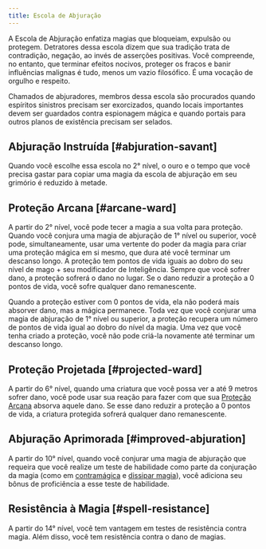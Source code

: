 ```yaml
---
title: Escola de Abjuração
---
```


A Escola de Abjuração enfatiza magias que bloqueiam, expulsão ou protegem. Detratores dessa escola dizem que sua tradição trata de contradição, negação, ao invés de asserções positivas. Você compreende, no entanto, que terminar efeitos nocivos, proteger os fracos e banir influências malignas é tudo, menos um vazio filosófico. É uma vocação de orgulho e respeito.

Chamados de abjuradores, membros dessa escola são procurados quando espíritos sinistros precisam ser exorcizados, quando locais importantes devem ser guardados contra espionagem mágica e quando portais para outros planos de existência precisam ser selados.

## Abjuração Instruída [#abjuration-savant]

Quando você escolhe essa escola no 2° nível, o ouro e o tempo que você precisa gastar para copiar uma magia da escola de abjuração em seu grimório é reduzido à metade.

## Proteção Arcana [#arcane-ward]

A partir do 2° nível, você pode tecer a magia a sua volta para proteção. Quando você conjura uma magia de abjuração de 1° nível ou superior, você pode, simultaneamente, usar uma vertente do poder da magia para criar uma proteção mágica em si mesmo, que dura até você terminar um descanso longo. A proteção tem pontos de vida iguais ao dobro do seu nível de mago $+$ seu modificador de Inteligência. Sempre que você sofrer dano, a proteção sofrerá o dano no lugar. Se o dano reduzir a proteção a 0 pontos de vida, você sofre qualquer dano remanescente.

Quando a proteção estiver com 0 pontos de vida, ela não poderá mais absorver dano, mas a mágica permanece. Toda vez que você conjurar uma magia de abjuração de 1° nível ou superior, a proteção recupera um número de pontos de vida igual ao dobro do nível da magia. Uma vez que você tenha criado a proteção, você não pode criá-la novamente até terminar um descanso longo.

## Proteção Projetada [#projected-ward]

A partir do 6° nível, quando uma criatura que você possa ver a até 9 metros sofrer dano, você pode usar sua reação para fazer com que sua [Proteção Arcana](#arcane-ward) absorva aquele dano. Se esse dano reduzir a proteção a 0 pontos de vida, a criatura protegida sofrerá qualquer dano remanescente.

## Abjuração Aprimorada [#improved-abjuration]

A partir do 10° nível, quando você conjurar uma magia de abjuração que requeira que você realize um teste de habilidade como parte da conjuração da magia (como em [contramágica](_/kompendium/dnd5/spells?name=contramágica) e [dissipar magia](_/kompendium/dnd5/spells?name=dissipar+magia)), você adiciona seu bônus de proficiência a esse teste de habilidade.

## Resistência à Magia [#spell-resistance]

A partir do 14° nível, você tem vantagem em testes de resistência contra magia. Além disso, você tem resistência contra o dano de magias.
